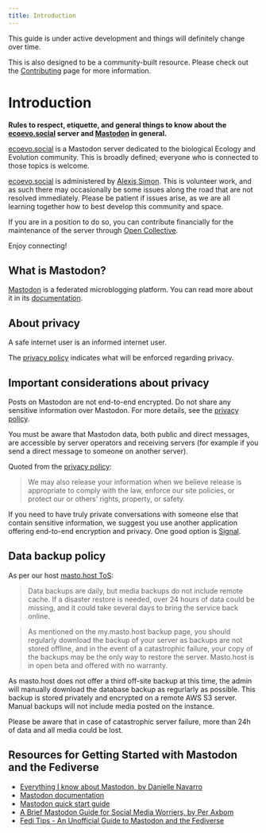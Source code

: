 ```yaml
---
title: Introduction
---
```


:::{.callout-note}
This guide is under active development and things will definitely change over time.

This is also designed to be a community-built resource.
Please check out the [Contributing](./how-to-contribute.html) page for more information.
:::

# Introduction

**Rules to respect, etiquette, and general things to know about the 
[ecoevo.social](https://ecoevo.social/about) server and [Mastodon](#what-is-mastodon) in general.**

[ecoevo.social](https://ecoevo.social/about) is a Mastodon server dedicated to the biological Ecology and Evolution community.
This is broadly defined; everyone who is connected to those topics is welcome.

[ecoevo.social](https://ecoevo.social/about) is administered by [Alexis Simon](https://ecoevo.social/@alxsim).
This is volunteer work, and as such there may occasionally be some issues along the road that are not resolved immediately.
Please be patient if issues arise, as we are all learning together how to best develop this community and space.

If you are in a position to do so, you can contribute financially for the maintenance of the server
through [Open Collective](https://opencollective.com/ecoevosocial).

Enjoy connecting!

## What is Mastodon?

[Mastodon](https://joinmastodon.org/) is a federated microblogging platform. You can read more about it in its [documentation](https://docs.joinmastodon.org/).

## About privacy

A safe internet user is an informed internet user.

The [privacy policy](https://ecoevo.social/terms) indicates what will be enforced regarding privacy.

:::{.callout-warning}
## Important considerations about privacy

Posts on Mastodon are not end-to-end encrypted. Do not share any sensitive information over Mastodon.
For more details, see the [privacy policy](https://ecoevo.social/terms).

You must be aware that Mastodon data, both public and direct messages,
are accessible by server operators and receiving servers 
(for example if you send a direct message to someone on another server).

Quoted from the [privacy policy](https://ecoevo.social/terms):

> We may also release your information when we believe release is appropriate to comply
> with the law, enforce our site policies, or protect our or others' rights, property, or safety.

If you need to have truly private conversations with someone else that contain sensitive information,
we suggest you use another application offering end-to-end encryption and privacy. One good option is [Signal](https://signal.org).
:::

## Data backup policy

As per our host [masto.host ToS](https://masto.host/tos/):

> Data backups are daily, but media backups do not include remote cache. If a disaster restore is needed, over 24 hours of data could be missing, and it could take several days to bring the service back online.

> As mentioned on the my.masto.host backup page, you should regularly download the backup of your server as backups are not stored offline, and in the event of a catastrophic failure, your copy of the backups may be the only way to restore the server. Masto.host is in open beta and offered with no warranty.

As masto.host does not offer a third off-site backup at this time,
the admin will manually download the database backup as regurlarly as possible.
This backup is stored privately and encrypted on a remote AWS S3 server.
Manual backups will not include media posted on the instance.

Please be aware that in case of catastrophic server failure,
more than 24h of data and all media could be lost.


## Resources for Getting Started with Mastodon and the Fediverse

* [Everything I know about Mastodon, by Danielle Navarro](https://blog.djnavarro.net/posts/2022-11-03_what-i-know-about-mastodon)
* [Mastodon documentation](https://docs.joinmastodon.org/)
* [Mastodon quick start guide](https://blog.joinmastodon.org/2018/08/mastodon-quick-start-guide/)
* [A Brief Mastodon Guide for Social Media Worriers, by Per Axbom](https://axbom.com/mastodon-guide/)
* [Fedi Tips - An Unofficial Guide to Mastodon and the Fediverse](https://fedi.tips)
